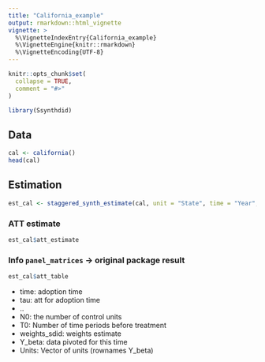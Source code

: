 ```yaml
---
title: "California_example"
output: rmarkdown::html_vignette
vignette: >
  %\VignetteIndexEntry{California_example}
  %\VignetteEngine{knitr::rmarkdown}
  %\VignetteEncoding{UTF-8}
---
```


```r
knitr::opts_chunk$set(
  collapse = TRUE,
  comment = "#>"
)
```

```r
library(Ssynthdid)
```

## Data

```r
cal <- california()
head(cal)
```
## Estimation

```r
est_cal <- staggered_synth_estimate(cal, unit = "State", time = "Year", treated = "treated", outcome = "PacksPerCapita")
```

### ATT estimate

```r
est_cal$att_estimate
```

### Info `panel_matrices` -> original package result

```r
est_cal$att_table
```

- time: adoption time
- tau: att for adoption time
- ..
- N0: the number of control units
- T0: Number of time periods before treatment
- weights_sdid: weights estimate
- Y_beta: data pivoted for this time
- Units: Vector of units (rownames Y_beta)


